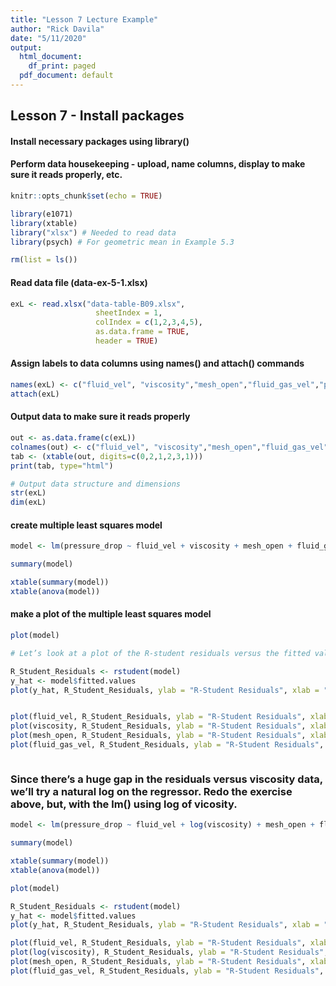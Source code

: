 ```yaml
---
title: "Lesson 7 Lecture Example"
author: "Rick Davila"
date: "5/11/2020"
output:
  html_document:
    df_print: paged
  pdf_document: default
---
```


## Lesson 7 - Install packages
#### Install necessary packages using library()
#### Perform data housekeeping - upload, name columns, display to make sure it reads properly, etc. 

```r
knitr::opts_chunk$set(echo = TRUE)

library(e1071)
library(xtable)
library("xlsx") # Needed to read data
library(psych) # For geometric mean in Example 5.3

rm(list = ls())

```

#### Read data file (data-ex-5-1.xlsx)

```r

exL <- read.xlsx("data-table-B09.xlsx",
                   sheetIndex = 1, 
                   colIndex = c(1,2,3,4,5), 
                   as.data.frame = TRUE, 
                   header = TRUE)

```

#### Assign labels to data columns using names() and attach() commands

```r

names(exL) <- c("fluid_vel", "viscosity","mesh_open","fluid_gas_vel","pressure_drop")
attach(exL)

```

#### Output data to make sure it reads properly

```r

out <- as.data.frame(c(exL))
colnames(out) <- c("fluid_vel", "viscosity","mesh_open","fluid_gas_vel","pressure_drop")
tab <- (xtable(out, digits=c(0,2,1,2,3,1)))
print(tab, type="html")

# Output data structure and dimensions
str(exL)
dim(exL)

```

#### create multiple least squares model

```r

model <- lm(pressure_drop ~ fluid_vel + viscosity + mesh_open + fluid_gas_vel)

summary(model)

xtable(summary(model))
xtable(anova(model))

```

#### make a plot of the multiple least squares model

```r

plot(model)

```

```r
# Let’s look at a plot of the R-student residuals versus the fitted values

R_Student_Residuals <- rstudent(model)
y_hat <- model$fitted.values
plot(y_hat, R_Student_Residuals, ylab = "R-Student Residuals", xlab = "Pressure Drop", main = "R-Student Residuals versus Fitted Values")


plot(fluid_vel, R_Student_Residuals, ylab = "R-Student Residuals", xlab = "Fluid Velocity", main = "R-Student Residuals versus Fluid Velocity")
plot(viscosity, R_Student_Residuals, ylab = "R-Student Residuals", xlab = "Viscosity", main = "R-Student Residuals versus Viscosity")
plot(mesh_open, R_Student_Residuals, ylab = "R-Student Residuals", xlab = "Mesh Opening", main = "R-Student Residuals versus Mesh Opening")
plot(fluid_gas_vel, R_Student_Residuals, ylab = "R-Student Residuals", xlab = "Fluid Gas Velocity", main = "R-Student Residuals versus Fluid Gas Velocity")



```

### Since there's a huge gap in the residuals versus viscosity data, we'll try a natural log on the regressor.  Redo the exercise above, but, with the lm() using log of vicosity.

```r

model <- lm(pressure_drop ~ fluid_vel + log(viscosity) + mesh_open + fluid_gas_vel)

summary(model)

xtable(summary(model))
xtable(anova(model))

plot(model)

R_Student_Residuals <- rstudent(model)
y_hat <- model$fitted.values
plot(y_hat, R_Student_Residuals, ylab = "R-Student Residuals", xlab = "Pressure Drop", main = "R-Student Residuals versus Fitted Values")

plot(fluid_vel, R_Student_Residuals, ylab = "R-Student Residuals", xlab = "Fluid Velocity", main = "R-Student Residuals versus Fluid Velocity")
plot(log(viscosity), R_Student_Residuals, ylab = "R-Student Residuals", xlab = "Viscosity", main = "R-Student Residuals versus log(Viscosity)")
plot(mesh_open, R_Student_Residuals, ylab = "R-Student Residuals", xlab = "Mesh Opening", main = "R-Student Residuals versus Mesh Opening")
plot(fluid_gas_vel, R_Student_Residuals, ylab = "R-Student Residuals", xlab = "Fluid Gas Velocity", main = "R-Student Residuals versus Fluid Gas Velocity")




```




